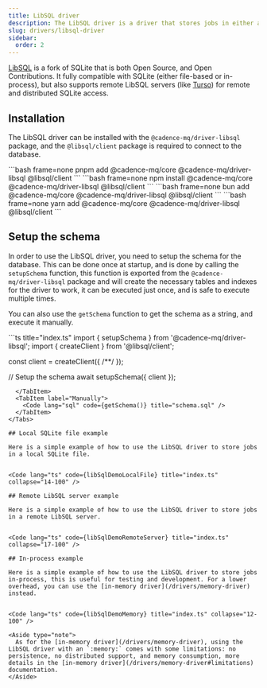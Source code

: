 ```yaml
---
title: LibSQL driver
description: The LibSQL driver is a driver that stores jobs in either a local SQLite file, in-process or a remote server.
slug: drivers/libsql-driver
sidebar:
  order: 2
---
```



[LibSQL](https://github.com/tursodatabase/libsql) is a fork of SQLite that is both Open Source, and Open Contributions. It fully compatible with SQLite (either file-based or in-process), but also supports remote LibSQL servers (like [Turso](https://turso.tech/)) for remote and distributed SQLite access.

## Installation

The LibSQL driver can be installed with the `@cadence-mq/driver-libsql` package, and the `@libsql/client` package is required to connect to the database.

<Tabs syncKey="package-manager">
  <TabItem label="pnpm">
    ```bash frame=none
    pnpm add @cadence-mq/core @cadence-mq/driver-libsql @libsql/client
    ```
  </TabItem>
  <TabItem label="npm">
    ```bash frame=none
    npm install @cadence-mq/core @cadence-mq/driver-libsql @libsql/client
    ```
  </TabItem>
  <TabItem label="bun">
    ```bash frame=none
    bun add @cadence-mq/core @cadence-mq/driver-libsql @libsql/client
    ```
  </TabItem>
  <TabItem label="yarn">
    ```bash frame=none
    yarn add @cadence-mq/core @cadence-mq/driver-libsql @libsql/client
    ```
  </TabItem>
</Tabs>

## Setup the schema

In order to use the LibSQL driver, you need to setup the schema for the database. This can be done once at startup, and is done by calling the `setupSchema` function, this function is exported from the `@cadence-mq/driver-libsql` package and will create the necessary tables and indexes for the driver to work, it can be executed just once, and is safe to execute multiple times.

You can also use the `getSchema` function to get the schema as a string, and execute it manually.


<Tabs>
  <TabItem label="Programmatically">
```ts title="index.ts"
import { setupSchema } from '@cadence-mq/driver-libsql';
import { createClient } from '@libsql/client';

const client = createClient({ /**/ });

// Setup the schema
await setupSchema({ client });
```
  </TabItem>
  <TabItem label="Manually">
    <Code lang="sql" code={getSchema()} title="schema.sql" />
  </TabItem>
</Tabs>

## Local SQLite file example

Here is a simple example of how to use the LibSQL driver to store jobs in a local SQLite file.


<Code lang="ts" code={libSqlDemoLocalFile} title="index.ts" collapse="14-100" />

## Remote LibSQL server example

Here is a simple example of how to use the LibSQL driver to store jobs in a remote LibSQL server.


<Code lang="ts" code={libSqlDemoRemoteServer} title="index.ts" collapse="17-100" />

## In-process example

Here is a simple example of how to use the LibSQL driver to store jobs in-process, this is useful for testing and development. For a lower overhead, you can use the [in-memory driver](/drivers/memory-driver) instead.


<Code lang="ts" code={libSqlDemoMemory} title="index.ts" collapse="12-100" />

<Aside type="note">
  As for the [in-memory driver](/drivers/memory-driver), using the LibSQL driver with an `:memory:` comes with some limitations: no persistence, no distributed support, and memory consumption, more details in the [in-memory driver](/drivers/memory-driver#limitations) documentation.
</Aside>
